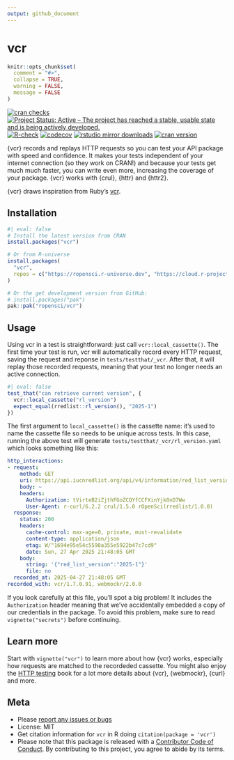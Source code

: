 ```yaml
---
output: github_document
---
```


vcr
===

```r
knitr::opts_chunk$set(
  comment = "#>",
  collapse = TRUE,
  warning = FALSE,
  message = FALSE
)
```

<!-- README.md is generated from README.Rmd. Please edit that file -->

[![cran checks](https://badges.cranchecks.info/worst/vcr.svg)](https://CRAN.R-project.org/package=vcr)
[![Project Status: Active – The project has reached a stable, usable state and is being actively developed.](https://www.repostatus.org/badges/latest/active.svg)](https://www.repostatus.org/#active)
[![R-check](https://github.com/ropensci/vcr/workflows/R-check/badge.svg)](https://github.com/ropensci/vcr/actions/)
[![codecov](https://codecov.io/gh/ropensci/vcr/branch/main/graph/badge.svg)](https://app.codecov.io/gh/ropensci/vcr)
[![rstudio mirror downloads](https://cranlogs.r-pkg.org/badges/vcr)](https://github.com/r-hub/cranlogs.app)
[![cran version](https://www.r-pkg.org/badges/version/vcr)](https://cran.r-project.org/package=vcr)


{vcr} records and replays HTTP requests so you can test your API package with speed and confidence. It makes your tests independent of your internet connection (so they work on CRAN!) and because your tests get much much faster, you can write even more, increasing the coverage of your package. {vcr} works with {crul}, {httr} and {httr2}.

{vcr} draws inspiration from Ruby's [vcr](https://github.com/vcr/vcr).

## Installation

```r
#| eval: false
# Install the latest version from CRAN
install.packages("vcr")

# Or from R-universe
install.packages(
  "vcr",
  repos = c("https://ropensci.r-universe.dev", "https://cloud.r-project.org")
)

# Or the get development version from GitHub:
# install.packages("pak")
pak::pak("ropensci/vcr")
```

## Usage

Using vcr in a test is straightforward: just call `vcr::local_cassette()`. The first time your test is run, vcr will automatically record every HTTP request, saving the request and reponse in `tests/testthat/_vcr`. After that, it will replay those recorded requests, meaning that your test no longer needs an active connection.

```r
#| eval: false
test_that("can retrieve current version", {
  vcr::local_cassette("rl_version")
  expect_equal(rredlist::rl_version(), "2025-1")
})
```

The first argument to `local_cassette()` is the cassette name: it's used to name the cassette file so needs to be unique across tests. In this case, running the above test will generate `tests/testthat/_vcr/rl_version.yaml` which looks something like this:

```yaml
http_interactions:
- request:
    method: GET
    uri: https://api.iucnredlist.org/api/v4/information/red_list_version
    body: ~
    headers:
      Authorization: tVirteB2iZjthFGoZCQYfCCFXinYjk8nD7Ww
      User-Agent: r-curl/6.2.2 crul/1.5.0 rOpenSci(rredlist/1.0.0)
  response:
    status: 200
    headers:
      cache-control: max-age=0, private, must-revalidate
      content-type: application/json
      etag: W/"1694e95e54c5590a355e5922b47c7cd9"
      date: Sun, 27 Apr 2025 21:48:05 GMT
    body:
      string: '{"red_list_version":"2025-1"}'
      file: no
  recorded_at: 2025-04-27 21:48:05 GMT
recorded_with: vcr/1.7.0.91, webmockr/2.0.0
```

If you look carefully at this file, you'll spot a big problem! It includes the `Authorization` header meaning that we've accidentally embedded a copy of our credentials in the package. To avoid this problem, make sure to read `vignette("secrets")` before continuing.

## Learn more

Start with `vignette("vcr")` to learn more about how {vcr} works, especially how requests are matched to the recordeded cassette. You might also enjoy the [HTTP testing](https://books.ropensci.org/http-testing/) book for a lot more details about {vcr}, {webmockr}, {curl} and more.

## Meta

* Please [report any issues or bugs](https://github.com/ropensci/vcr/issues)
* License: MIT
* Get citation information for `vcr` in R doing `citation(package = 'vcr')`
* Please note that this package is released with a [Contributor Code of Conduct](https://ropensci.org/code-of-conduct/). By contributing to this project, you agree to abide by its terms.
